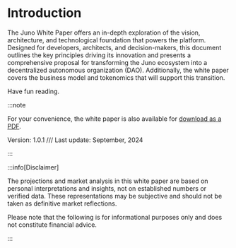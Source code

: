 # Introduction

The Juno White Paper offers an in-depth exploration of the vision, architecture, and technological foundation that powers the platform. Designed for developers, architects, and decision-makers, this document outlines the key principles driving its innovation and presents a comprehensive proposal for transforming the Juno ecosystem into a decentralized autonomous organization (DAO). Additionally, the white paper covers the business model and tokenomics that will support this transition.

Have fun reading.

:::note

For your convenience, the white paper is also available for <a href="/files/juno-white-paper.pdf" target="_blank">download as a PDF</a>.

Version: 1.0.1 /// Last update: September, 2024

:::

:::info[Disclaimer]

The projections and market analysis in this white paper are based on personal interpretations and insights, not on established numbers or verified data. These representations may be subjective and should not be taken as definitive market reflections.

Please note that the following is for informational purposes only and does not constitute financial advice.

:::
